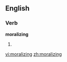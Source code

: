 ==English==

===Verb===
'''moralizing'''

# {{third-person singular of|[[moralize]]}}

[[vi:moralizing]]
[[zh:moralizing]]